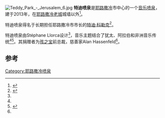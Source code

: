 [[File:Teddy_Park_-_Jerusalem_6.jpg|thumb]]
'''特迪喷泉'''是[[耶路撒冷|耶路撒冷]]市中心的一个[[音乐喷泉|音乐喷泉]]，建于2013年，在[[耶路撒冷老城|耶路撒冷老城]]城墙以外<ref>{{cite news|last1=Gradstein|first1=Linda|title=New Teddy Fountain in Jerusalem attracts thousands|url=http://www.heritagefl.com/story/2013/09/27/features/new-teddy-fountain-in-jerusalem-attracts-thousands/1473.html|accessdate=2014年10月20日|agency=The Media Line|publisher=Heritage Florida Jewish News|date=2013年9月27日|archive-date=2018年6月26日|archive-url=https://web.archive.org/web/20180626164603/http://www.heritagefl.com/story/2013/09/27/features/new-teddy-fountain-in-jerusalem-attracts-thousands/1473.html|dead-url=yes}}</ref>。

特迪喷泉得名于长期担任耶路撒冷市市长的[[特迪·科勒克|特迪·科勒克]]<ref name=Prusher>{{cite news|last1=Prusher|first1=Eileen|title=The Color of Water|url=http://www.haaretz.com/blogs/jerusalem-vivendi/the-color-of-water-a-fountain-of-hope-in-the-heart-of-teddy-s-jerusalem.premium-1.519066|accessdate=2014年10月20日|publisher=Haaretz|date=2013年5月3日|archive-date=2017年11月13日|archive-url=https://web.archive.org/web/20171113113033/https://www.haaretz.com/blogs/jerusalem-vivendi/the-color-of-water-a-fountain-of-hope-in-the-heart-of-teddy-s-jerusalem.premium-1.519066|dead-url=no}}</ref>。

特迪喷泉由Stéphane Llorca设计<ref name=Prusher/>，音乐主题结合了犹太、阿拉伯和非洲音乐传统<ref name=Prusher/><ref>{{cite web|title=Teddy Kollek park fountain plays the music of the NJO|website=http://thenjo.org/|publisher=New Jerusalem Orchestra|accessdate=2014年10月20日}}</ref>。其捐赠者为[[孩之宝|孩之宝]]前总裁，慈善家Alan Hassenfeld<ref name=Prusher/>。

==参考==
{{Reflist}}

[[Category:耶路撒冷喷泉|Category:耶路撒冷喷泉]]